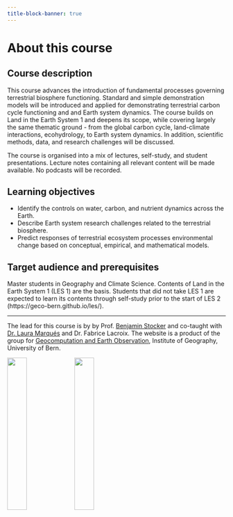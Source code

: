 ```yaml
---
title-block-banner: true
---
```


# About this course {.unnumbered}

## Course description 

This course advances the introduction of fundamental processes governing terrestrial biosphere functioning. Standard and simple demonstration models will be introduced and applied for demonstrating terrestrial carbon cycle functioning and and Earth system dynamics. The course builds on Land in the Earth System 1 and deepens its scope, while covering largely the same thematic ground - from the global carbon cycle, land-climate interactions, ecohydrology, to Earth system dynamics. In addition, scientific methods, data, and research challenges will be discussed.

The course is organised into a mix of lectures, self-study, and student presentations. Lecture notes containing all relevant content will be made available. No podcasts will be recorded.

## Learning objectives

- Identify the controls on water, carbon, and nutrient dynamics across the Earth.
- Describe Earth system research challenges related to the terrestrial biosphere.
- Predict responses of terrestrial ecosystem processes environmental change based on conceptual, empirical, and mathematical models.

## Target audience and prerequisites

Master students in Geography and Climate Science. Contents of Land in the Earth System 1 (LES 1) are the basis. Students that did not take LES 1 are expected to learn its contents through self-study prior to the start of LES 2 (https://geco-bern.github.io/les/).

-------

The lead for this course is by by Prof. [Benjamin Stocker](https://geco-group.org/author/benjamin-stocker/) and co-taught with [Dr. Laura Marqués](https://geco-group.org/author/laura-marques/) and Dr. Fabrice Lacroix. The website is a product of the group for [Geocomputation and Earth Observation](https://geco-group.org/), Institute of Geography, University of Bern. 

![](./images/logo_unibern_squid3.png){width="30%"} ![](./images/geco_logo_fullname.png){width="30%"}